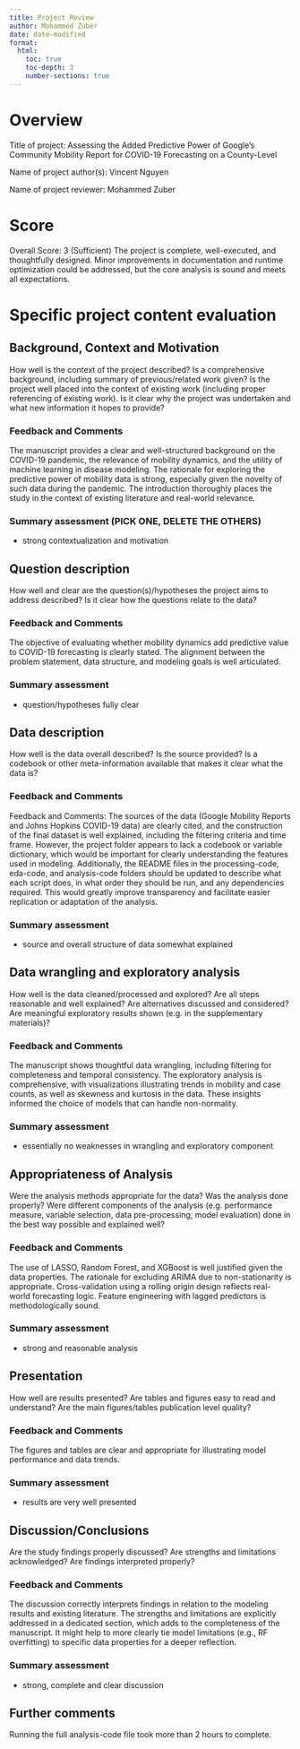 ```yaml
---
title: Project Review  
author: Mohammed Zuber
date: date-modified
format: 
  html:
    toc: true
    toc-depth: 3
    number-sections: true
---
```


# Overview

Title of project: Assessing the Added Predictive Power of Google’s Community Mobility Report for COVID-19 Forecasting on a County-Level

Name of project author(s): Vincent Nguyen

Name of project reviewer: Mohammed Zuber


# Score
Overall Score: 3 (Sufficient)
The project is complete, well-executed, and thoughtfully designed. Minor improvements in documentation and runtime optimization could be addressed, but the core analysis is sound and meets all expectations.

# Specific project content evaluation

## Background, Context and Motivation
How well is the context of the project described? Is a comprehensive background, including summary of previous/related work given? Is the project well placed into the context of existing work (including proper referencing of existing work). Is it clear why the project was undertaken and what new information it hopes to provide?

### Feedback and Comments

The manuscript provides a clear and well-structured background on the COVID-19 pandemic, the relevance of mobility dynamics, and the utility of machine learning in disease modeling. The rationale for exploring the predictive power of mobility data is strong, especially given the novelty of such data during the pandemic. The introduction thoroughly places the study in the context of existing literature and real-world relevance.

### Summary assessment (PICK ONE, DELETE THE OTHERS)
* strong contextualization and motivation


## Question description
How well and clear are the question(s)/hypotheses the project aims to address described? Is it clear how the questions relate to the data?


### Feedback and Comments
The objective of evaluating whether mobility dynamics add predictive value to COVID-19 forecasting is clearly stated. The alignment between the problem statement, data structure, and modeling goals is well articulated.

### Summary assessment
* question/hypotheses fully clear


## Data description
How well is the data overall described? Is the source provided? Is a codebook or other meta-information available that makes it clear what the data is? 

### Feedback and Comments

Feedback and Comments:
The sources of the data (Google Mobility Reports and Johns Hopkins COVID-19 data) are clearly cited, and the construction of the final dataset is well explained, including the filtering criteria and time frame. However, the project folder appears to lack a codebook or variable dictionary, which would be important for clearly understanding the features used in modeling. Additionally, the README files in the processing-code, eda-code, and analysis-code folders should be updated to describe what each script does, in what order they should be run, and any dependencies required. This would greatly improve transparency and facilitate easier replication or adaptation of the analysis.

### Summary assessment
* source and overall structure of data somewhat explained



## Data wrangling and exploratory analysis
How well is the data cleaned/processed and explored? Are all steps reasonable and well explained? Are alternatives discussed and considered? Are meaningful exploratory results shown (e.g. in the supplementary materials)?

### Feedback and Comments

The manuscript shows thoughtful data wrangling, including filtering for completeness and temporal consistency. The exploratory analysis is comprehensive, with visualizations illustrating trends in mobility and case counts, as well as skewness and kurtosis in the data. These insights informed the choice of models that can handle non-normality.

### Summary assessment
* essentially no weaknesses in wrangling and exploratory component



## Appropriateness of Analysis
Were the analysis methods appropriate for the data? Was the analysis done properly? Were different components of the analysis (e.g. performance measure, variable selection, data pre-processing, model evaluation) done in the best way possible and explained well?

### Feedback and Comments

The use of LASSO, Random Forest, and XGBoost is well justified given the data properties. The rationale for excluding ARIMA due to non-stationarity is appropriate. Cross-validation using a rolling origin design reflects real-world forecasting logic. Feature engineering with lagged predictors is methodologically sound.

### Summary assessment
* strong and reasonable analysis

## Presentation
How well are results presented? Are tables and figures easy to read and understand? Are the main figures/tables publication level quality? 

### Feedback and Comments

The figures and tables are clear and appropriate for illustrating model performance and data trends.

### Summary assessment
* results are very well presented


## Discussion/Conclusions
Are the study findings properly discussed? Are strengths and limitations acknowledged? Are findings interpreted properly?

### Feedback and Comments

The discussion correctly interprets findings in relation to the modeling results and existing literature. The strengths and limitations are explicitly addressed in a dedicated section, which adds to the completeness of the manuscript. It might help to more clearly tie model limitations (e.g., RF overfitting) to specific data properties for a deeper reflection.

### Summary assessment
* strong, complete and clear discussion


## Further comments

Running the full analysis-code file took more than 2 hours to complete.

